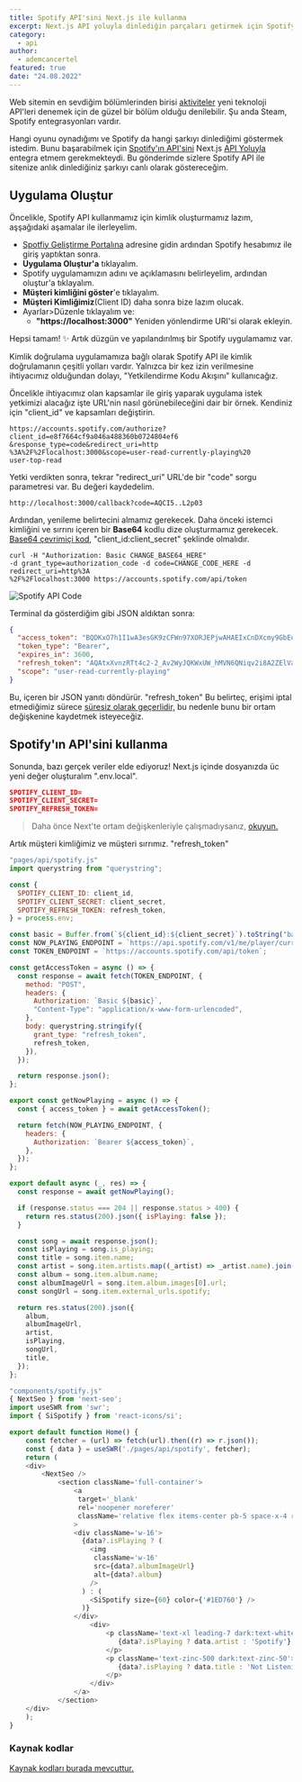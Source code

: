 ```yaml
---
title: Spotify API'sini Next.js ile kullanma
excerpt: Next.js API yoluyla dinlediğin parçaları getirmek için Spotify API ile nasıl kimlik doğrulaması yapacağınızı öğrenin
category:
  - api
author:
  - ademcancertel
featured: true
date: "24.08.2022"
---
```


Web sitemin en sevdiğim bölümlerinden birisi [aktiviteler](/activites) yeni teknoloji API'leri denemek için de güzel bir bölüm olduğu denilebilir. Şu anda Steam, Spotify entegrasyonları vardır.

Hangi oyunu oynadığımı ve Spotify da hangi şarkıyı dinlediğimi göstermek istedim. Bunu başarabilmek için [Spotify'ın API'sini](https://developer.spotify.com/documentation/web-api/) Next.js [API Yoluyla](https://nextjs.org/docs/api-routes/introduction) entegra etmem gerekmekteydi. Bu gönderimde sizlere Spotify API ile sitenize anlık dinlediğiniz şarkıyı canlı olarak göstereceğim.

## Uygulama Oluştur

Öncelikle, Spotify API kullanmamız için kimlik oluşturmamız lazım, aşşağıdaki aşamalar ile ilerleyelim.

- [Spotfiy Geliştirme Portalına](https://developer.spotify.com/dashboard/) adresine gidin ardından Spotify hesabımız ile giriş yaptıktan sonra.
- **Uygulama Oluştur'a** tıklayalım.
- Spotify uygulamamızın adını ve açıklamasını belirleyelim, ardından oluştur'a tıklayalım.
- **Müşteri kimliğini göster**'e tıklayalım.
- **Müşteri Kimliğimiz**(Client ID) daha sonra bize lazım olucak.
- Ayarlar>Düzenle tıklayalım ve:
  - **"https://localhost:3000"** Yeniden yönlendirme URI'si olarak ekleyin.

Hepsi tamam! ✨ Artık düzgün ve yapılandırılmış bir Spotify uygulamamız var.

Kimlik doğrulama uygulamamıza bağlı olarak Spotify API ile kimlik doğrulamanın çeşitli yolları vardır. Yalnızca bir kez izin verilmesine ihtiyacımız olduğundan dolayı, "Yetkilendirme Kodu Akışını" kullanıcağız.

Öncelikle ihtiyacımız olan kapsamlar ile giriş yaparak uygulama istek yetkimizi alacağız işte URL'nin nasıl görünebileceğini dair bir örnek. Kendiniz için "client_id" ve kapsamları değiştirin.

```
https://accounts.spotify.com/authorize?client_id=e8f7664cf9a046a488360b0724804ef6
&response_type=code&redirect_uri=http
%3A%2F%2Flocalhost:3000&scope=user-read-currently-playing%20
user-top-read
```

Yetki verdikten sonra, tekrar "redirect_uri" URL'de bir "code" sorgu parametresi var. Bu değeri kaydedelim.

```
http://localhost:3000/callback?code=AQCI5..L2p03
```

Ardından, yenileme belirtecini almamız gerekecek. Daha önceki istemci kimliğini ve sırrını içeren bir **Base64** kodlu dize oluşturmamız gerekecek. [Base64 çevrimiçi kod](https://www.base64encode.org/), "client_id:client_secret" şeklinde olmalıdır.

```
curl -H "Authorization: Basic CHANGE_BASE64_HERE"
-d grant_type=authorization_code -d code=CHANGE_CODE_HERE -d redirect_uri=http%3A
%2F%2Flocalhost:3000 https://accounts.spotify.com/api/token
```

![Spotify API Code](https://media.discordapp.net/attachments/1012381491684192358/1012381543978774619/terminal.png?width=768&height=403)

Terminal da gösterdiğim gibi JSON aldıktan sonra:

```json
{
  "access_token": "BQDKxO7h1I1wA3esGK9zCFWn97XORJEPjwAHAEIxCnDXcmy9GbEuPacquwWvpiM4d33gJVHVOP9KUxY8AXkpXc-_zRFZBfneHM2vEeV1Fbfr-0Mw94oimlNf77dRiyxPpm4IUVNLloUWgYcfkAO0",
  "token_type": "Bearer",
  "expires_in": 3600,
  "refresh_token": "AQAtxXvnzRTt4c2-2_Av2WyJQKWxUW_hMVN6QNiqv2i8A2ZElVarmvdhqyc8Pf-Z5n827FTFxTpHq5E3kOsrlRWM3TuJWxjVQsW0icR0zo3BXRFLt2FB2Qfj-pFaZwY-qc8",
  "scope": "user-read-currently-playing"
}
```

Bu, içeren bir JSON yanıtı döndürür. "refresh_token" Bu belirteç, erişimi iptal etmediğimiz sürece [süresiz olarak geçerlidir,](https://developer.spotify.com/community/news/2016/07/25/app-ready-token-revoke/) bu nedenle bunu bir ortam değişkenine kaydetmek isteyeceğiz.

## Spotify'ın API'sini kullanma

Sonunda, bazı gerçek veriler elde ediyoruz! Next.js içinde dosyanızda üc yeni değer oluşturalım ".env.local".

```json
SPOTIFY_CLIENT_ID=
SPOTIFY_CLIENT_SECRET=
SPOTIFY_REFRESH_TOKEN=
```

> Daha önce Next'te ortam değişkenleriyle çalışmadıysanız, [okuyun.](https://nextjs.org/docs/basic-features/environment-variables)

Artık müşteri kimliğimiz ve müşteri sırrımız. "refresh_token"

```javascript
"pages/api/spotify.js"
import querystring from "querystring";

const {
  SPOTIFY_CLIENT_ID: client_id,
  SPOTIFY_CLIENT_SECRET: client_secret,
  SPOTIFY_REFRESH_TOKEN: refresh_token,
} = process.env;

const basic = Buffer.from(`${client_id}:${client_secret}`).toString("base64");
const NOW_PLAYING_ENDPOINT = `https://api.spotify.com/v1/me/player/currently-playing`;
const TOKEN_ENDPOINT = `https://accounts.spotify.com/api/token`;

const getAccessToken = async () => {
  const response = await fetch(TOKEN_ENDPOINT, {
    method: "POST",
    headers: {
      Authorization: `Basic ${basic}`,
      "Content-Type": "application/x-www-form-urlencoded",
    },
    body: querystring.stringify({
      grant_type: "refresh_token",
      refresh_token,
    }),
  });

  return response.json();
};

export const getNowPlaying = async () => {
  const { access_token } = await getAccessToken();

  return fetch(NOW_PLAYING_ENDPOINT, {
    headers: {
      Authorization: `Bearer ${access_token}`,
    },
  });
};

export default async (_, res) => {
  const response = await getNowPlaying();

  if (response.status === 204 || response.status > 400) {
    return res.status(200).json({ isPlaying: false });
  }

  const song = await response.json();
  const isPlaying = song.is_playing;
  const title = song.item.name;
  const artist = song.item.artists.map((_artist) => _artist.name).join(", ");
  const album = song.item.album.name;
  const albumImageUrl = song.item.album.images[0].url;
  const songUrl = song.item.external_urls.spotify;

  return res.status(200).json({
    album,
    albumImageUrl,
    artist,
    isPlaying,
    songUrl,
    title,
  });
};
```

```javascript
"components/spotify.js"
{ NextSeo } from 'next-seo';
import useSWR from 'swr';
import { SiSpotify } from 'react-icons/si';

export default function Home() {
    const fetcher = (url) => fetch(url).then((r) => r.json());
    const { data } = useSWR('./pages/api/spotify', fetcher);
    return (
    <div>
        <NextSeo />
            <section className='full-container'>
                <a
                 target='_blank'
                 rel='noopener noreferer'
                 className='relative flex items-center pb-5 space-x-4 rounded-md'
                >
                <div className='w-16'>
                  {data?.isPlaying ? (
                    <img
                     className='w-16'
                     src={data?.albumImageUrl}
                     alt={data?.album}
                    />
                  ) : (
                    <SiSpotify size={60} color={'#1ED760'} />
                  )}
                </div>
                    <div>
                        <p className='text-xl leading-7 dark:text-white text-black'>
                           {data?.isPlaying ? data.artist : 'Spotify'}
                        </p>
                        <p className='text-zinc-500 dark:text-zinc-50'>
                           {data?.isPlaying ? data.title : 'Not Listening'}
                        </p>
                    </div>
                </a>
            </section>
    </div>
    );
}
```

### Kaynak kodlar
[Kaynak kodları burada mevcuttur.](https://github.com/AdemCanCertel/homepage)